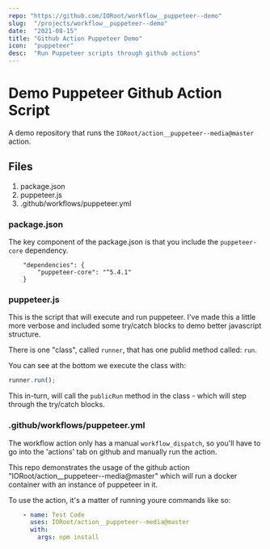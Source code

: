 ```yaml
---
repo: "https://github.com/IORoot/workflow__puppeteer--demo"
slug:  "/projects/workflow__puppeteer--demo"
date:  "2021-08-15"
title: "Github Action Puppeteer Demo"
icon:  "puppeteer"
desc:  "Run Puppeteer scripts through github actions"
---
```



# Demo Puppeteer Github Action Script

A demo repository that runs the `IORoot/action__puppeteer--media@master` action.

## Files

1. package.json
2. puppeteer.js
3. .github/workflows/puppeteer.yml

### package.json

The key component of the package.json is that you include the `puppeteer-core` dependency.

```
    "dependencies": {
        "puppeteer-core": "^5.4.1"
    }
```


### puppeteer.js

This is the script that will execute and run puppeteer. I've made this a little more verbose and included some
try/catch blocks to demo better javascript structure.

There is one "class", called `runner`, that has one publid method called: `run`.

You can see at the bottom we execute the class with:
```javascript
runner.run();
```

This in-turn, will call the `publicRun` method in the class - which will step through the try/catch blocks.


### .github/workflows/puppeteer.yml

The workflow action only has a manual `workflow_dispatch`, so you'll have to go into the 'actions' tab on github and
manually run the action.

This repo demonstrates the usage of the github action "IORoot/action__puppeteer--media@master" which will run a 
docker container with an instance of puppeteer in it. 

To use the action, it's a matter of running youre commands like so:

```yaml
    - name: Test Code
      uses: IORoot/action__puppeteer--media@master
      with:
        args: npm install
```